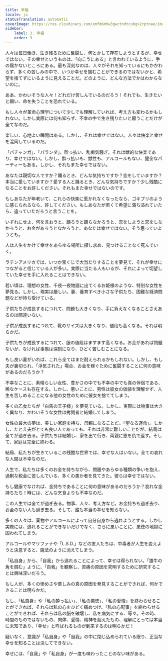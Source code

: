 ```yaml
---
title: 幸福
locale: ja
statusTranslation: automatic
coverImage: https://res.cloudinary.com/xmfm6mhw3gwctndtcubgx2rptnae/image/upload/v1741354419/small_cover_la_gran_rebelion_28716e29d2.webp
sidebar:
    label: 3. 幸福
    order: 3
---
```

人々は毎日働き、生き残るために奮闘し、何とかして存在しようとするが、幸せではない。その幸せというものは、「向こうにある」と言われているように、手の届かないところにある。最も深刻なのは、人々がそれを知っているにもかかわらず、多くの苦しみの中で、いつか幸せを掴むことができるのではないかと、希望を捨てずにいるように見えることだ。どのように、どんな方法でかはわからないのに。

ああ、かわいそうな人々！どれだけ苦しんでいるのだろう！それでも、生きたいと願い、命を失うことを恐れている。

もし人々が革命心理学について少しでも理解していれば、考え方も変わるかもしれない。しかし実際には何も知らず、不幸の中で生き残りたいと願うことだけが全てなのだ。

楽しい、心地よい瞬間はある。しかし、それは幸せではない。人々は快楽と幸せを混同しているのだ。

「パチャンガ」、「パランダ」、酔っ払い、乱痴気騒ぎ。それは獣的な快楽であり、幸せではない。しかし、酔っ払いも、獣性も、アルコールもない、健全なパーティーもある。しかし、それもまた幸せではない。

あなたは親切な人ですか？踊るとき、どんな気持ちですか？恋をしていますか？本当に愛していますか？愛する人と踊るとき、どんな気持ちですか？少し残酷になることをお許しください。それもまた幸せではないのです。

もしあなたが年老いて、これらの快楽に惹かれなくなったなら、ゴキブリのように感じられるなら、許してください。もしあなたが若くて希望に満ち溢れていたら、違っていただろうと言うことを。

いずれにせよ、何を言おうと、踊ろうと踊らなかろうと、恋をしようと恋をしなかろうと、お金があろうとなかろうと、あなたは幸せではない。そう思っていようとも。

人は人生をかけて幸せをあらゆる場所に探し求め、見つけることなく死んでいく。

ラテンアメリカでは、いつか宝くじで大当たりすることを夢見て、それが幸せにつながると信じている人が多い。実際に当たる人もいるが、それによって切望していた幸せを手に入れることはできない。

若い頃は、理想の女性、千夜一夜物語に出てくるお姫様のような、特別な女性を夢見る。しかし、現実は厳しい。妻、養育すべき小さな子供たち、困難な経済問題などが待ち受けている。

子供たちが成長するにつれて、問題も大きくなり、手に負えなくなることさえあるのは間違いない。

子供が成長するにつれて、靴のサイズは大きくなり、値段も高くなる。それは明らかだ。

子供たちが成長するにつれて、服の値段はますます高くなる。お金があれば問題ないが、なければ事態は深刻になり、ひどく苦しむことになる。

もし良い妻がいれば、これら全てはまだ耐えられるかもしれない。しかし、もし夫が裏切られ、「浮気された」場合、お金を稼ぐために奮闘することに何の意味があるのだろうか？

不幸なことに、素晴らしい女性、豊かさの中でも不幸の中でも真の伴侶である、稀なケースも存在する。しかし、悪いことに、男性は彼女の価値を理解せず、人生を苦しめることになる他の女性のために彼女を捨ててしまう。

多くの乙女たちが「白馬の王子様」を夢見ている。しかし、実際には物事は大きく異なり、かわいそうな女性は拷問者と結婚してしまう。

女性の最大の夢は、美しい家庭を持ち、母親になることだ。「聖なる運命」。しかし、たとえ夫がとても良い人であっても、それは非常に難しいことだが、結局は全てが過ぎ去る。子供たちは結婚し、家を出て行き、両親に恩を仇で返す。そして、家庭は完全に終わる。

結局、私たちが生きているこの残酷な世界では、幸せな人はいない。全ての哀れな人間は不幸なのだ。

人生で、私たちは多くのお金を持ちながら、問題やあらゆる種類の争いを抱え、過剰な税金に苦しんでいる、多くの愚か者を見てきた。彼らは幸せではない。

もし健康でなければ、金持ちであることに何の意味があるのだろうか？哀れな金持ちたち！時には、どんな乞食よりも不幸なのだ。

この人生では全てが過ぎ去る。物事、人々、考え方など。お金持ちも過ぎ去り、お金のない人も過ぎ去る。そして、誰も本当の幸せを知らない。

多くの人々は、薬物やアルコールによって自分自身から逃れようとする。しかし実際には、逃れることができないだけでなく、さらに悪いことに、悪徳の地獄に囚われてしまう。

アルコールやマリファナや「L.S.D.」などの友人たちは、中毒者が人生を変えようと決意すると、魔法のように消えてしまう。

「私自身」から、「自我」から逃れることによって、幸せは得られない。「雄牛の角を掴む」ように、「自我」を観察し、苦痛の原因を究明するために研究することは興味深いだろう。

もし人が、多くの惨めさや苦しみの真の原因を発見することができれば、何かできることは明らかだ。

もし、「私自身」や「私の酔っ払い」、「私の悪徳」、「私の愛情」を終わらせることができれば、それらは私の心をひどく痛めつけ、「私の心配事」を終わらせることができれば、それらは私の脳を破壊し、私を病気にする、等々。その時、時間のものではないもの、肉体、愛情、精神を超えたもの、理解にとっては本当に未知であり、「幸せ」と呼ばれるものが到来するのは明らかだ！

疑いなく、意識が「私自身」や「自我」の中に閉じ込められている限り、正当な幸せを知ることは決してできない。

幸せには、「自我」や「私自身」が一度も味わったことのない味がある。

